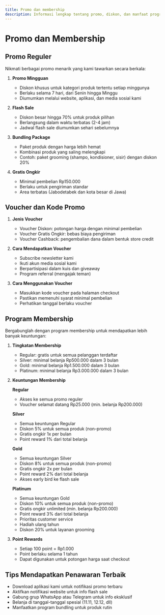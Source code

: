 ```yaml
---
title: Promo dan membership
description: Informasi lengkap tentang promo, diskon, dan manfaat program membership
---
```



# Promo dan Membership

## Promo Reguler

Nikmati berbagai promo menarik yang kami tawarkan secara berkala:

1. **Promo Mingguan**
   - Diskon khusus untuk kategori produk tertentu setiap minggunya
   - Berlaku selama 7 hari, dari Senin hingga Minggu
   - Diumumkan melalui website, aplikasi, dan media sosial kami

2. **Flash Sale**
   - Diskon besar hingga 70% untuk produk pilihan
   - Berlangsung dalam waktu terbatas (2-4 jam)
   - Jadwal flash sale diumumkan sehari sebelumnya

3. **Bundling Package**
   - Paket produk dengan harga lebih hemat
   - Kombinasi produk yang saling melengkapi
   - Contoh: paket grooming (shampo, kondisioner, sisir) dengan diskon 20%

4. **Gratis Ongkir**
   - Minimal pembelian Rp150.000
   - Berlaku untuk pengiriman standar
   - Area terbatas (Jabodetabek dan kota besar di Jawa)

## Voucher dan Kode Promo

1. **Jenis Voucher**
   - Voucher Diskon: potongan harga dengan minimal pembelian
   - Voucher Gratis Ongkir: bebas biaya pengiriman
   - Voucher Cashback: pengembalian dana dalam bentuk store credit

2. **Cara Mendapatkan Voucher**
   - Subscribe newsletter kami
   - Ikuti akun media sosial kami
   - Berpartisipasi dalam kuis dan giveaway
   - Program referral (mengajak teman)

3. **Cara Menggunakan Voucher**
   - Masukkan kode voucher pada halaman checkout
   - Pastikan memenuhi syarat minimal pembelian
   - Perhatikan tanggal berlaku voucher

## Program Membership

Bergabunglah dengan program membership untuk mendapatkan lebih banyak keuntungan:

1. **Tingkatan Membership**
   - Regular: gratis untuk semua pelanggan terdaftar
   - Silver: minimal belanja Rp500.000 dalam 3 bulan
   - Gold: minimal belanja Rp1.500.000 dalam 3 bulan
   - Platinum: minimal belanja Rp3.000.000 dalam 3 bulan

2. **Keuntungan Membership**
   
   **Regular**
   - Akses ke semua promo reguler
   - Voucher selamat datang Rp25.000 (min. belanja Rp200.000)
   
   **Silver**
   - Semua keuntungan Regular
   - Diskon 5% untuk semua produk (non-promo)
   - Gratis ongkir 1x per bulan
   - Point reward 1% dari total belanja
   
   **Gold**
   - Semua keuntungan Silver
   - Diskon 8% untuk semua produk (non-promo)
   - Gratis ongkir 2x per bulan
   - Point reward 2% dari total belanja
   - Akses early bird ke flash sale
   
   **Platinum**
   - Semua keuntungan Gold
   - Diskon 10% untuk semua produk (non-promo)
   - Gratis ongkir unlimited (min. belanja Rp200.000)
   - Point reward 3% dari total belanja
   - Prioritas customer service
   - Hadiah ulang tahun
   - Diskon 20% untuk layanan grooming

3. **Point Rewards**
   - Setiap 100 point = Rp1.000
   - Point berlaku selama 1 tahun
   - Dapat digunakan untuk potongan harga saat checkout

## Tips Mendapatkan Penawaran Terbaik

- Download aplikasi kami untuk notifikasi promo terbaru
- Aktifkan notifikasi website untuk info flash sale
- Gabung grup WhatsApp atau Telegram untuk info eksklusif
- Belanja di tanggal-tanggal spesial (11.11, 12.12, dll)
- Manfaatkan program bundling untuk produk rutin


